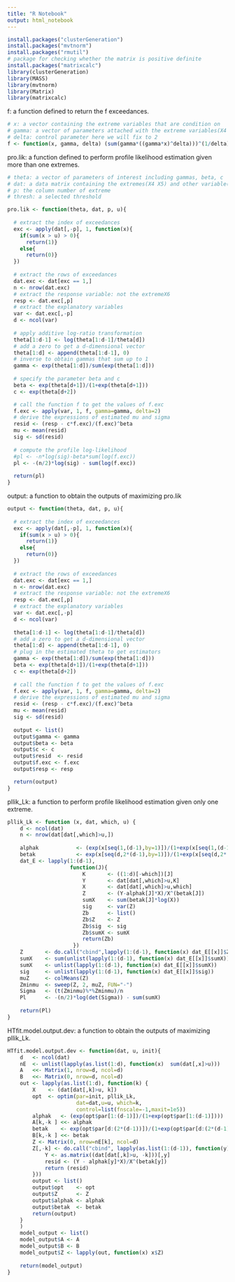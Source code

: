 ```yaml
---
title: "R Notebook"
output: html_notebook
---
```


```r
install.packages("clusterGeneration")
install.packages("mvtnorm")
install.packages("rmutil")
# package for checking whether the matrix is positive definite
install.packages("matrixcalc")
library(clusterGeneration)
library(MASS)
library(mvtnorm)
library(Matrix)
library(matrixcalc)
```

f: a function defined to return the f exceedances.
```r
# x: a vector containing the extreme variables that are condition on
# gamma: a vector of parameters attached with the extreme variables(X4 X5) that we condition on
# delta: control parameter here we will fix to 2
f <- function(x, gamma, delta) (sum(gamma*((gamma*x)^delta)))^(1/delta)
```

pro.lik: a function defined to perform profile likelihood estimation given more than one extremes.
```r
# theta: a vector of parameters of interest including gammas, beta, c
# dat: a data matrix containing the extremes(X4 X5) and other variable(X6) 
# p: the column number of extreme
# thresh: a selected threshold 

pro.lik <- function(theta, dat, p, u){
  
  # extract the index of exceedances
  exc <- apply(dat[,-p], 1, function(x){
    if(sum(x > u) > 0){
      return(1)}
    else{
      return(0)}
  })
  
  # extract the rows of exceedances
  dat.exc <- dat[exc == 1,]
  n <- nrow(dat.exc)
  # extract the response variable: not the extremeX6
  resp <- dat.exc[,p]
  # extract the explanatory variables
  var <- dat.exc[,-p]
  d <- ncol(var)
  
  # apply additive log-ratio transformation
  theta[1:d-1] <- log(theta[1:d-1]/theta[d])
  # add a zero to get a d-dimensional vector
  theta[1:d] <- append(theta[1:d-1], 0) 
  # inverse to obtain gammas that sum up to 1
  gamma <- exp(theta[1:d])/sum(exp(theta[1:d]))
  
  # specify the parameter beta and c
  beta <- exp(theta[d+1])/(1+exp(theta[d+1]))
  c <- exp(theta[d+2])

  # call the function f to get the values of f.exc
  f.exc <- apply(var, 1, f, gamma=gamma, delta=2)
  # derive the expressions of estimated mu and sigma
  resid <- (resp - c*f.exc)/(f.exc)^beta
  mu <- mean(resid)
  sig <- sd(resid)
  
  # compute the profile log-likelihood
  #pl <- -n*log(sig)-beta*sum(log(f.exc))
  pl <- -(n/2)*log(sig) - sum(log(f.exc))
  
  return(pl)
}
```

output: a function to obtain the outputs of maximizing pro.lik
```r
output <- function(theta, dat, p, u){
  
  # extract the index of exceedances
  exc <- apply(dat[,-p], 1, function(x){
    if(sum(x > u) > 0){
      return(1)}
    else{
      return(0)}
  })
  
  # extract the rows of exceedances
  dat.exc <- dat[exc == 1,]
  n <- nrow(dat.exc)
  # extract the response variable: not the extremeX6
  resp <- dat.exc[,p]
  # extract the explanatory variables
  var <- dat.exc[,-p]
  d <- ncol(var)
  
  theta[1:d-1] <- log(theta[1:d-1]/theta[d])
  # add a zero to get a d-dimensional vector
  theta[1:d] <- append(theta[1:d-1], 0) 
  # plug in the estimated theta to get estimators
  gamma <- exp(theta[1:d])/sum(exp(theta[1:d]))
  beta <- exp(theta[d+1])/(1+exp(theta[d+1]))
  c <- exp(theta[d+2])
  
  # call the function f to get the values of f.exc
  f.exc <- apply(var, 1, f, gamma=gamma, delta=2)
  # derive the expressions of estimated mu and sigma
  resid <- (resp - c*f.exc)/(f.exc)^beta
  mu <- mean(resid)
  sig <- sd(resid)
  
  output <- list()
  output$gamma <- gamma
  output$beta <- beta
  output$c <- c
  output$resid  <- resid
  output$f.exc <- f.exc
  output$resp <- resp

  return(output)
}
```

pllik_Lk: a function to perform profile likelihood estimation given only one extreme.
```r
pllik_Lk <- function (x, dat, which, u) {
    d <- ncol(dat)
    n <- nrow(dat[dat[,which]>u,])    
    
    alphak            <- (exp(x[seq(1,(d-1),by=1)])/(1+exp(x[seq(1,(d-1),by=1)])))
    betak             <- exp(x[seq(d,2*(d-1),by=1)])/(1+exp(x[seq(d,2*(d-1),by=1)]))
    dat_E <- lapply(1:(d-1),
                    function(J){
                        K       <- ((1:d)[-which])[J]
                        Y       <- dat[dat[,which]>u,K]
                        X       <- dat[dat[,which]>u,which]
                        Z       <- (Y-alphak[J]*X)/X^(betak[J])
                        sumX    <- sum(betak[J]*log(X))
                        sig     <- var(Z)
                        Zb      <- list()
                        Zb$Z    <- Z
                        Zb$sig  <- sig
                        Zb$sumX <- sumX
                        return(Zb)
                     })
    Z       <- do.call("cbind",lapply(1:(d-1), function(x) dat_E[[x]]$Z))
    sumX    <- sum(unlist(lapply(1:(d-1), function(x) dat_E[[x]]$sumX)))
    sumX    <- unlist(lapply(1:(d-1), function(x) dat_E[[x]]$sumX))
    sig     <- unlist(lapply(1:(d-1), function(x) dat_E[[x]]$sig))
    muZ     <- colMeans(Z)    
    Zminmu  <- sweep(Z, 2, muZ, FUN="-")
    Sigma   <- (t(Zminmu)%*%Zminmu)/n
    Pl      <- -(n/2)*log(det(Sigma)) - sum(sumX)
    
    return(Pl)
}
```

HTfit.model.output.dev: a function to obtain the outputs of maximizing pllik_Lk.
```r
HTfit.model.output.dev <- function(dat, u, init){
    d   <- ncol(dat)
    nE  <- unlist(lapply(as.list(1:d), function(x)  sum(dat[,x]>u)))
    A   <<- Matrix(1, nrow=d, ncol=d)
    B   <<- Matrix(0, nrow=d, ncol=d)
    out <- lapply(as.list(1:d), function(k) {
        X    <- (dat[dat[,k]>u, k])
        opt  <- optim(par=init, pllik_Lk,
                      dat=dat,u=u, which=k,
                      control=list(fnscale=-1,maxit=1e5))
        alphak   <- (exp(opt$par[1:(d-1)])/(1+exp(opt$par[1:(d-1)])))
        A[k,-k ] <<- alphak
        betak    <- exp(opt$par[d:(2*(d-1))])/(1+exp(opt$par[d:(2*(d-1))]))
        B[k,-k ] <<- betak
        Z <- Matrix(0, nrow=nE[k], ncol=d)
        Z[,-k] <- do.call("cbind", lapply(as.list(1:(d-1)), function(y) {
            Y <- as.matrix((dat[dat[,k]>u, -k]))[,y]
            resid <- (Y - alphak[y]*X)/X^(betak[y])
            return (resid)
        }))
        output <- list()
        output$opt    <- opt
        output$Z      <- Z
        output$alphak <- alphak
        output$betak  <- betak
        return(output)
    }
    )
    model_output <- list()
    model_output$A <- A
    model_output$B <- B
    model_output$Z <- lapply(out, function(x) x$Z)
    
    return(model_output)
}
```

